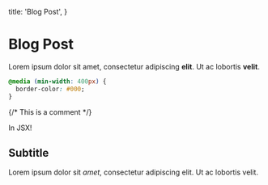 
  title: 'Blog Post',
}

# Blog Post

Lorem ipsum dolor sit amet, consectetur adipiscing **elit**. Ut ac lobortis <b>velit</b>.

<!-- This is a comment -->

```css
@media (min-width: 400px) {
  border-color: #000;
}
```

<Component>{/* This is a comment */}</Component>

<Component><!-- This is a comment -->In JSX!<!-- This is a comment --></Component>

## Subtitle

Lorem ipsum dolor sit _amet_, consectetur adipiscing elit. Ut ac lobortis velit.
